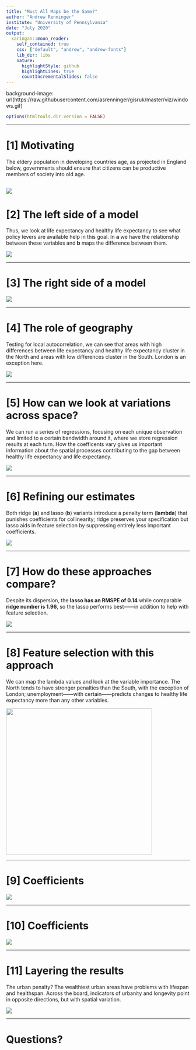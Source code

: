 ```yaml
---
title: "Must All Maps be the Same?"
author: "Andrew Renninger"
institute: "University of Pennsylvania"
date: "July 2020"
output:
  xaringan::moon_reader:
    self_contained: true
    css: ["default", "andrew", "andrew-fonts"]
    lib_dir: libs
    nature:
      highlightStyle: github
      highlightLines: true
      countIncrementalSlides: false
---
```


background-image: url(https://raw.githubusercontent.com/asrenninger/gisruk/master/viz/windows.gif)

```r
options(htmltools.dir.version = FALSE)
```

---

# [1] Motivating

The eldery population in developing countries age, as projected in England below, governments should ensure that citizens can be productive members of society into old age.

![](https://raw.githubusercontent.com/asrenninger/gisruk/master/viz/aging.gif)
---

# [2] The left side of a model

Thus, we look at life expectancy and healthy life expectancy to see what policy levers are available help in this goal. In **a** we have the relationship between these variables and **b** maps the difference between them.

![](https://raw.githubusercontent.com/asrenninger/gisruk/master/viz/left.png)

---

# [3] The right side of a model

![](https://raw.githubusercontent.com/asrenninger/gisruk/master/viz/variables.png)

---

# [4] The role of geography

Testing for local autocorrelation, we can see that areas with high differences between life expectancy and healthy life expectancy cluster in the North and areas with low differences cluster in the South. London is an exception here. 

![](https://raw.githubusercontent.com/asrenninger/gisruk/master/viz/quads.png)

---

# [5] How can we look at variations across space?

We can run a series of regressions, focusing on each unique observation and limited to a certain bandwidth around it, where we store regression results at each turn. How the coefficents vary gives us important information about the spatial processes contributing to the gap between healthy life expectancy and life expectancy. 

![](https://raw.githubusercontent.com/asrenninger/gisruk/master/viz/combine.gif)

---

# [6] Refining our estimates

Both ridge (**a**) and lasso (**b**) variants introduce a penalty term (**lambda**) that punishes coefficients for collinearity; ridge preserves your specification but lasso aids in feature selection by suppressing entirely less important coefficients.

![](https://raw.githubusercontent.com/asrenninger/gisruk/master/viz/demo_lambdas.png)

---

# [7] How do these approaches compare?

Despite its dispersion, the **lasso has an RMSPE of 0.14** while comparable **ridge number is 1.96**, so the lasso performs best——in addition to help with feature selection. 

![](https://raw.githubusercontent.com/asrenninger/gisruk/master/viz/rezzies.png)

---

# [8] Feature selection with this approach

We can map the lambda values and look at the variable importance. The North tends to have stronger penalties than the South, with the exception of London; unemployment——with certain——predicts changes to healthy life expectancy more than any other variables. 

<img src="https://raw.githubusercontent.com/asrenninger/gisruk/master/viz/lasso_results.png" height=400>

---

# [9] Coefficients

![](https://raw.githubusercontent.com/asrenninger/gisruk/master/viz/lifestyle_care_coefficients.png)

---

# [10] Coefficients

![](https://raw.githubusercontent.com/asrenninger/gisruk/master/viz/income_employment_coefficients.png)

---

# [11] Layering the results

The urban penalty? The wealthiest urban areas have problems with lifespan and healthspan. Across the board, indicators of urbanity and longevity point in opposite directions, but with spatial variation. 

![](https://raw.githubusercontent.com/asrenninger/gisruk/master/viz/mcharg.png)

---

# Questions?

<p align="center">
  <img src="https://raw.githubusercontent.com/asrenninger/gisruk/master/viz/windows.gif" alt=""/>
</p>

